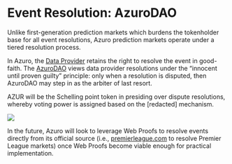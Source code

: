 
# Event Resolution: AzuroDAO

Unlike first-generation prediction markets which burdens the tokenholder base for all event resolutions, Azuro prediction markets operate under a tiered resolution process.

In Azuro, the [Data Provider](/knowledge-hub/how-azuro-works/protocol-actors/data-providers) retains the right to resolve the event in good-faith. The [AzuroDAO](/knowledge-hub/azur/azuro-dao) views data provider resolutions under the “innocent until proven guilty” principle: only when a resolution is disputed, then AzuroDAO may step in as the arbiter of last resort.

AZUR will be the Schelling point token in presiding over dispute resolutions, whereby voting power is assigned based on the [redacted] mechanism.

<Image
  src="/images/concepts/event-resolution.png"
  width={2000}
  height={700}
/>

In the future, Azuro will look to leverage Web Proofs to resolve events directly from its official source (i.e., [premierleague.com](https://premierleague.com) to resolve Premier League markets) once Web Proofs become viable enough for practical implementation.